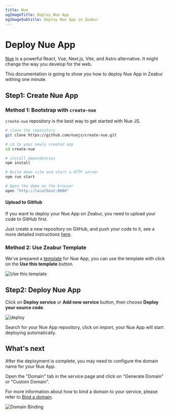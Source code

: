 ```yaml
---
title: Nue
ogImageTitle: Deploy Nue App
ogImageSubtitle: Deploy Nue App in Zeabur
---
```


# Deploy Nue App

[Nue](https://nuejs.org/) is a powerful React, Vue, Next.js, Vite, and Astro alternative. It might change the way you develop for the web.

This documentation is going to show you how to deploy Nue App in Zeabur withing one minute.

## Step1: Create Nue App

### Method 1: Bootstrap with `create-nue`

`create-nue` repository is the best way to get started with Nue JS.

```bash
# clone the repository
git clone https://github.com/nuejs/create-nue.git

# cd to your newly created app
cd create-nue

# install dependencies
npm install

# Build demo site and start a HTTP server
npm run start

# Open the demo on the browser
open "http://localhost:8080"
```

#### Upload to GitHub

If you want to deploy your Nue App on Zeabur, you need to upload your code to GitHub first.

Just create a new repository on GitHub, and push your code to it, see a more detailed instructions [here](https://docs.github.com/en/github/importing-your-projects-to-github/adding-an-existing-project-to-github-using-the-command-line).

### Method 2: Use Zeabur Template

We've prepared a [template](https://github.com/zeabur/nuejs-template) for Nue App, you can use the template with click on the **Use this template** button.

![Use this template](/guides/nodejs/nue/template.png)

## Step2: Deploy Nue App

Click on **Deploy service** or **Add new service** button, then choose **Deploy your source code**.

![deploy](/deploy/common/select-service.en-US.png)

Search for your Nue App repository, click on import, your Nue App will start deploying automatically.

## What's next

After the deployment is complete, you may need to configure the domain name for your Nue App.

Open the "Domain" tab in the service page and click on "Generate Domain" or "Custom Domain".

For more information about how to bind a domain to your service, please refer to [Bind a domain](../deploy/domain-binding).

![Domain Binding](/guides/nodejs/nue/domain.png)
